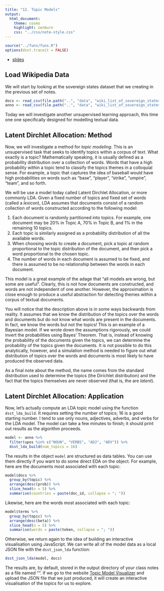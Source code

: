 ```yaml
---
title: "12. Topic Models"
output:
  html_document:
    theme: cosmo
    highlight: zenburn
    css: "../css/note-style.css"
---
```


```r
source("../funs/funs.R")
options(dsst.traceit = FALSE)
```

- [slides](../extra/lda.pdf)

## Load Wikipedia Data

We will start by looking at the sovereign states dataset that we
creating in the previous set of notes.

```r
docs <- read_csv(file.path("..", "data", "wiki_list_of_sovereign_states.csv"))
anno <- read_csv(file.path("..", "data", "wiki_list_of_sovereign_states_anno.csv.gz"))
```

Today we will investigate another unsupervised learning approach, this time one
one specifically designed for modelling textual data.

## Latent Dirchlet Allocation: Method

Now, we will investigate a method for *topic modeling*. This is an
unsupervised task that seeks to identify topics within a corpus of text. What
exactly is a topic? Mathematically speaking, it is usually defined as a
probability distribution over a collection of words. Words that have a high
probability within a topic tend to classify the topics themes in a colloquial
sense. For example, a topic that captures the idea of baseball would have high
probabilities on words such as "base", "player", "strike", "umpire", "team",
and so forth.

We will be use a model today called Latent Dirchlet Allocation, or more commonly
LDA. Given a fixed number of topics and fixed set of words (called a *lexicon*),
LDA assumes that documents consist of a random collection of words
constructed according to the following model:

1. Each document is randomly partitioned into topics. For example, one document
may be 20% in Topic A, 70% in Topic B, and 1% in the remaining 10 topics.
2. Each topic is similarly assigned as a probability distribution of all the
available words.
3. When choosing words to create a document, pick a topic at random
proportional to the topic distribution of the document, and then pick a word
proportional to the chosen topic.
4. The number of words in each document is assumed to be fixed, and there is
assumed to be no relationship between the words in each document.

This model is a great example of the adage that "all models are wrong, but
some are useful". Clearly, this is not how documents are constructed, and
words are not independent of one another. However, the approximation is close
enough to produce a useful abstraction for detecting themes within a corpus of
textual documents.

You will notice that the description above is in some ways backwards from
reality. It assumes that we know the distribution of the topics over the words
and documents but do not know what words are present in the documents. In fact,
we know the words but not the topics! This is an example of a Bayesian model.
If we wrote down the assumptions rigorously, we could invert the probabilities
using Bayes' Theorem. That is, instead of knowing the probability of the
documents given the topics, we can determine the probability of the topics given
the documents. It is not possible to do this analytically, however, and a
simulation method is needed to figure out what distribution of topics over the
words and documents is most likely to have produced the observed data.

As a final note about the method, the name comes from the standard distribution
used to determine the topics (the Dirichlet distribution) and the fact that the
topics themselves are never observed (that is, the are *latent*).

## Latent Dirchlet Allocation: Application

Now, let's actually compute an LDA topic model using the function
`dsst_lda_build`. It requires setting the number of topics; 16 is a good
starting number. I tend to use only nouns, adjectives, adverbs, and verbs for
the LDA model. The model can take a few minutes to finish; it should print
out results as the algorithm proceeds.

```r
model <- anno %>%
  filter(upos %in% c("NOUN", "VERBS", "ADJ", "ADV")) %>%
  dsst_lda_build(num_topics = 16)
```

The results in the object `model` are structured as data tables. You can use
them directly if you want to do some direct EDA on the object. For example,
here are the documents most associated with each topic:

```r
model$docs %>%
  group_by(topic) %>%
  arrange(desc(prob)) %>%
  slice_head(n = 5) %>%
  summarise(countries = paste(doc_id, collapse = "; "))
```

Likewise, here are the words most associated with each topic:

```r
model$terms %>%
  group_by(topic) %>%
  arrange(desc(beta)) %>%
  slice_head(n = 5) %>%
  summarise(words = paste(token, collapse = "; "))
```

Otherwise, we return again to the idea of building an interactive visualisation
using JavaScript. We can write all of the model data as a local JSON file with
the `dsst_json_lda` function:

```r
dsst_json_lda(model, docs)
```

The results are, by default, stored in the output directory of your class
notes as a file named "". If we go to the website
[Topic Model Visualizer](https://statsmaths.github.io/topic-explo/build/)
and upload the JSON file that we just produced, it will create an interactive
visualisation of the topics for us to explore.
